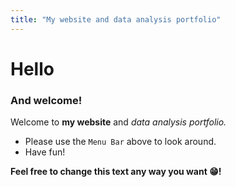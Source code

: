 ```yaml
---
title: "My website and data analysis portfolio"
---
```


# Hello

### And welcome! 

Welcome to **my website** and *data analysis portfolio.*

-   Please use the `Menu Bar` above to look around.
-   Have fun!

**Feel free to change this text any way you want 😁!**
